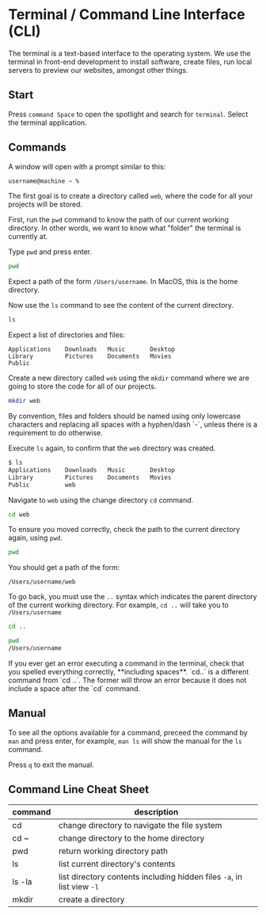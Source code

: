
# Terminal / Command Line Interface (CLI)

The terminal is a text-based interface to the operating system. We use the terminal in front-end development to install software, create files, run local servers to preview our websites, amongst other things.

## Start

Press `command Space` to open the spotlight and search for `terminal`. Select the terminal application.

## Commands

A window will open with a prompt similar to this:

```bash
username@machine ~ %
```

The first goal is to create a directory called `web`, where the code for all your projects will be stored.

First, run the `pwd` command to know the path of our current working directory. In other words, we want to know what "folder" the terminal is currently at.

Type `pwd` and press enter.

```bash copy
pwd
```

Expect a path of the form `/Users/username`. In MacOS, this is the home directory.

Now use the `ls` command to see the content of the current directory.

```bash copy
ls
```

Expect a list of directories and files:

```
Applications    Downloads   Music       Desktop
Library         Pictures    Documents   Movies
Public
```

Create a new directory called `web` using the `mkdir` command where we are going to store the code for all of our projects.

```bash copy
mkdir web
```

<Callout type="warning" emoji="⚠️">
  By convention, files and folders should be named using only lowercase characters and replacing all
  spaces with a hyphen/dash `-`, unless there is a requirement to do otherwise.
</Callout>

Execute `ls` again, to confirm that the `web` directory was created.

```bash
$ ls
Applications    Downloads   Music       Desktop
Library         Pictures    Documents   Movies
Public          web
```

Navigate to `web` using the change directory `cd` command.

```bash copy
cd web
```

To ensure you moved correctly, check the path to the current directory again, using `pwd`.

```bash copy
pwd
```

You should get a path of the form:

```
/Users/username/web
```

To go back, you must use the `..` syntax which indicates the parent directory of the current working directory. For example, `cd ..` will take you to `/Users/username`

```bash copy
cd ..
```

```bash
pwd
/Users/username
```

<Callout type="warning" emoji="⚠️">
  If you ever get an error executing a command in the terminal, check that you spelled everything
  correctly, **including spaces**. `cd..` is a different command from `cd ..`. The former will throw
  an error because it does not include a space after the `cd` command.
</Callout>

## Manual

To see all the options available for a command, preceed the command by `man` and press enter, for example, `man ls` will show the manual for the `ls` command.

Press `q` to exit the manual.

## Command Line Cheat Sheet

| command | description                                                            |
| ------- | ---------------------------------------------------------------------- |
| cd      | change directory to navigate the file system                           |
| cd ~    | change directory to the home directory                                 |
| pwd     | return working directory path                                          |
| ls      | list current directory's contents                                      |
| ls -la  | list directory contents including hidden files `-a`, in list view `-l` |
| mkdir   | create a directory                                                     |
